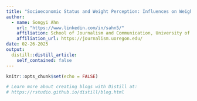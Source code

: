```yaml
---
title: "Socioeconomic Status and Weight Perception: Influences on Weight Management Behaviors and Dietary Choices"
author:
  - name: Songyi Ahn 
    url: "https://www.linkedin.com/in/sahn5/"
    affiliation: School of Journalism and Communication, University of Oregon
    affiliation_url: https://journalism.uoregon.edu/
date: 02-26-2025
output:
  distill::distill_article:
    self_contained: false
---
```


```r
knitr::opts_chunk$set(echo = FALSE)

# Learn more about creating blogs with Distill at:
# https://rstudio.github.io/distill/blog.html

```



